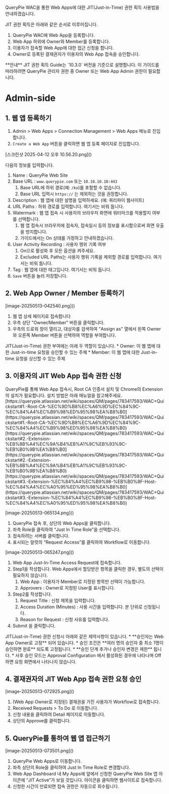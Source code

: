 
QueryPie WAC을 통한 Web Apps에 대한 JIT(Just-in-Time) 권한 획득 사용법을 안내하겠습니다.

JIT 권한 획득은 아래와 같은 순서로 이루어집니다.

1. QueryPie WAC에 Web App을 등록합니다.
2. Web App 하위에 Owner와 Member를 등록합니다.
3. 이용자가 접속할 Web App에 대한 접근 신청을 합니다.
4. Owner로 등록된 결재권자가 이용자의 Web App 접속을 승인합니다.

<Callout type="info">
**안내** 
JIT 권한 획득 Guide는 `10.3.0` 버전을 기준으로 설명합니다. 
이 가이드를 따라하려면 QueryPie 관리자 권한 중 Owner 또는 Web App Admin 권한이 필요합니다. 
</Callout>



# Admin-side
## 1. 웹 앱 등록하기
1. Admin &gt; Web Apps &gt; Connection Management &gt; Web Apps 메뉴로 진입합니다.
2. `Create a Web App` 버튼을 클릭하면 웹 앱 등록 페이지로 진입합니다.

<p align="center">
<div>[스크린샷 2025-04-12 오후 10.56.20.png]()</div>
</p>

다음의 정보를 입력합니다.

1. Name : QueryPie Web Site
2. Base URL : `www.querypie.com` 또는 `10.10.10.10:443`
    1. Base URL에 하위 경로(예: `/ko`)를 포함할 수 없습니다.
    2. Base URL 입력시 `https://` 는 제외하는 것을 권장합니다.
3. Description : 웹 앱에 대한 설명을 입력하세요. (예: 쿼리파이 웹사이트)
4. URL Paths : 하위 경로를 입력합니다. 여기서는 비워 둡니다.
5. Watermark : 웹 앱 접속 시 사용자의 브라우저 화면에 워터마크를 적용할지 여부를 선택합니다.
    1. 웹 앱 접속시 브라우저에 접속자, 접속일시 등의 정보를 표시함으로써 화면 유출을 방지합니다.
    2. 가이드에서는 On 상태를 가정하고 안내하겠습니다.
6. User Activity Recording : 사용자 행위 기록 여부
    1. On으로 활성화 후 모든 옵션을 켜주세요.
    2. Excluded URL Paths는 사용자 행위 기록을 제외할 경로를 입력합니다. 여기서는 비워 둡니다.
7. Tag : 웹 앱에 대한 태그입니다. 여기서는 비워 둡니다.
8. `Save` 버튼을 눌러 저장합니다.

## 2. Web App Owner / Member 등록하기
<p align="center">
<div>[image-20250513-042540.png]()</div>
</p>

1. 웹 앱 상세 페이지로 접속합니다
2. 우측 상단 "Owner/Member" 버튼을 클릭합니다.
3. 우측의 드로워 창이 열리고, 대상자를 검색하여 "Assign as" 열에서 왼쪽 Owner와 오른쪽 Member 버튼을 선택하여 역할을 부여합니다.

<Callout type="info">
JIT(Just-in-Time) 권한 부여에는 아래 두 역할이 있습니다. 
* Owner: 이 웹 앱에 대한 Just-in-time 요청을 승인할 수 있는 주체
* Member: 이 웹 앱에 대한 Just-in-time 요청을 상신할 수 있는 주체
</Callout>

## 3. 이용자의 JIT Web App 접속 권한 신청
<Callout type="info">
QueryPie를 통해 Web App 접속시, Root CA 인증서 설치 및 Chrome의 Extension의 설치가 필요합니다. 
설치 방법은 아래 매뉴얼을 참고해주세요. 
[https://querypie.atlassian.net/wiki/spaces/QM/pages/783417593/WAC+Quickstart#1.-Root-CA-%EC%9D%B8%EC%A6%9D%EC%84%9C-%EC%84%A4%EC%B9%98%ED%95%98%EA%B8%B0](https://querypie.atlassian.net/wiki/spaces/QM/pages/783417593/WAC+Quickstart#1.-Root-CA-%EC%9D%B8%EC%A6%9D%EC%84%9C-%EC%84%A4%EC%B9%98%ED%95%98%EA%B8%B0) 
[https://querypie.atlassian.net/wiki/spaces/QM/pages/783417593/WAC+Quickstart#2.-Extension-%EB%8B%A4%EC%9A%B4%EB%A1%9C%EB%93%9C-%EB%B0%9B%EA%B8%B0](https://querypie.atlassian.net/wiki/spaces/QM/pages/783417593/WAC+Quickstart#2.-Extension-%EB%8B%A4%EC%9A%B4%EB%A1%9C%EB%93%9C-%EB%B0%9B%EA%B8%B0)  
[https://querypie.atlassian.net/wiki/spaces/QM/pages/783417593/WAC+Quickstart#3.-Extension-%EC%84%A4%EC%B9%98-%EB%B0%8F-Host-%EC%84%A4%EC%A0%95%ED%95%98%EA%B8%B0](https://querypie.atlassian.net/wiki/spaces/QM/pages/783417593/WAC+Quickstart#3.-Extension-%EC%84%A4%EC%B9%98-%EB%B0%8F-Host-%EC%84%A4%EC%A0%95%ED%95%98%EA%B8%B0)  
</Callout>

<p align="center">
<div>[image-20250513-065134.png]()</div>
</p>

1. QueryPie 접속 후, 상단의 Web Apps을 클릭합니다.
2. 좌측 Role을 클릭하여 “Just In Time Role”을 선택합니다.
3. 접속하려는 서버를 클릭합니다.
4. 표시되는 알럿의 “Request Access”를 클릭하여 Workflow로 이동합니다.



<p align="center">
<div>[image-20250513-065247.png]()</div>
</p>

1. Web App Just-In-Time Access Request에 접속합니다.
2. Step1을 작성합니다. Web Apps에서 할당받은 항목을 클릭한 경우, 별도의 선택이 필요하지 않습니다.
    1. Web App : 이용자가 Member로 지정된 항목만 선택이 가능합니다.
    2. Approvers : Owner로 지정된 User를 표시합니다.
3. Step2를 작성합니다.
    1. Request Title : 신청 제목을 입력합니다.
    2. Access Duration (Minutes) : 사용 시간을 입력합니다. 분 단위로 신청됩니다.
    3. Reason for Request : 신청 사유를 입력합니다.
4. Submit 을 클릭합니다.

<Callout type="info">
JIT(Just-in-Time) 권한 신청시 아래와 같은 제약사항이 있습니다. 
* **승인자는 Web App Owner로 고정** 되어 있습니다.
* 승인 조건은  **여러 명의 승인자 중 최소 1명이 승인하면 완료** 되도록 고정됩니다.
* **승인 단계 추가나 승인자 변경은 제한** 됩니다.
* 사후 승인 모드는 Approval Configuration 에서 활성화된 경우에 나타나며 Off하면 요청 화면에서 나타나지 않습니다.
</Callout>

## 4. 결재권자의 JIT Web App 접속 권한 요청 승인
<p align="center">
<div>[image-20250513-072925.png]()</div>
</p>

1. (Web App Owner로 지정된) 결재권을 가진 사용자가 Workflow로 접속합니다.
2. Received Requests &gt; To Do 로 이동합니다.
3. 신청 내용을 클릭하여 Detail 페이지로 이동합니다.
4. 상단의 Approve를 클릭합니다.



## 5. QueryPie를 통하여 웹 앱 접근하기
<p align="center">
<div>[image-20250513-073501.png]()</div>
</p>

1. QueryPie Web Apps로 이동합니다.
2. 좌측 상단의 Role을 클릭하여 Just In Time Role로 변경합니다.
3. Web App Dashboard 내 My Apps에 앞에서 신청한 QueryPie Web Site 앱 아이콘에 “JIT Active”가 보일 것입니다. 아이콘을 클릭하면 웹사이트로 접속합니다.
4. 신청한 시간이 만료되면 접속 권한은 자동으로 회수됩니다.


